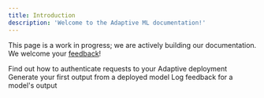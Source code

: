 ```yaml
---
title: Introduction
description: 'Welcome to the Adaptive ML documentation!'
---
```


This page is a work in progress; we are actively building our documentation. We welcome your [feedback](https://github.com/joaopcm1996/docs)!

<CardGroup cols={3}>
  <Card
    title="Authenticate"
    icon="shield-halved"
    href="https://adaptive-9b82a408.mintlify.app/get-started/authentication"
  >
    Find out how to authenticate requests to your Adaptive deployment
  </Card>
  <Card
    title="Make inference requests"
    icon="comments"
    href="https://adaptive-9b82a408.mintlify.app/get-started/inference"
  >
    Generate your first output from a deployed model
  </Card>
  <Card
    title="Log feedback"
    icon="thumbs-up"
    href="https://adaptive-9b82a408.mintlify.app/get-started/feedback"
  >
    Log feedback for a model's output
  </Card>

</CardGroup>



